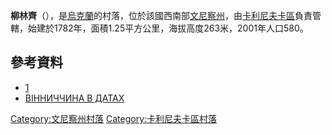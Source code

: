 {{coord|49|37|39|N|28|27|30|E|scale:30000|display=title}}

'''柳林齊'''（{{lang-uk|Люлинці}}），是[[烏克蘭|烏克蘭]]的村落，位於該國西南部[[文尼察州|文尼察州]]，由[[卡利尼夫卡區|卡利尼夫卡區]]負責管轄，始建於1782年，面積1.25平方公里，海拔高度263米，2001年人口580。

==參考資料==
* [http://www.myslenedrevo.com.ua/studies/xramypod/27kalynivka.html] {{Wayback|url=http://www.myslenedrevo.com.ua/studies/xramypod/27kalynivka.html |date=20171110181042 }}
* [https://web.archive.org/web/20170711190926/http://www.library.vn.ua/publications/2000/vindates2000.html ВІННИЧЧИНА В ДАТАХ]

[[Category:文尼察州村落|Category:文尼察州村落]]
[[Category:卡利尼夫卡區村落|Category:卡利尼夫卡區村落]]


{{Vinnytsia-geo-stub}}